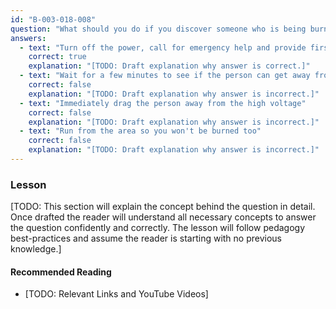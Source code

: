 ```yaml
---
id: "B-003-018-008"
question: "What should you do if you discover someone who is being burned by high voltage?"
answers:
  - text: "Turn off the power, call for emergency help and provide first aid if needed"
    correct: true
    explanation: "[TODO: Draft explanation why answer is correct.]"
  - text: "Wait for a few minutes to see if the person can get away from the high voltage on their own, then try to help"
    correct: false
    explanation: "[TODO: Draft explanation why answer is incorrect.]"
  - text: "Immediately drag the person away from the high voltage"
    correct: false
    explanation: "[TODO: Draft explanation why answer is incorrect.]"
  - text: "Run from the area so you won't be burned too"
    correct: false
    explanation: "[TODO: Draft explanation why answer is incorrect.]"
---
```


### Lesson

[TODO: This section will explain the concept behind the question in detail. Once drafted the reader will understand all necessary concepts to answer the question confidently and correctly. The lesson will follow pedagogy best-practices and assume the reader is starting with no previous knowledge.]

#### Recommended Reading

- [TODO: Relevant Links and YouTube Videos]
